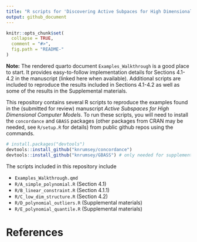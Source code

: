 ```yaml
---
title: "R scripts for 'Discovering Active Subpaces for High Dimensional Computer Models'"
output: github_document
---
```



<!-- README.md is generated from README.Rmd. Please edit that file -->

```r
knitr::opts_chunk$set(
  collapse = TRUE,
  comment = "#>",
  fig.path = "README-"
)
```


**Note:** The rendered quarto document `Examples_Walkthrough` is a good place to start. It provides easy-to-follow implementation details for Sections 4.1-4.2 in the manuscript (linked here when available). Additional scripts are included to reproduce the results included in Sections 4.1-4.2 as well as some of the results in the Supplemental materials.

This repository contains several R scripts to reproduce the examples found in the (submitted for review) manuscript *Active Subspaces for High Dimensional Computer Models*. To run these scripts, you will need to install the `concordance` and `GBASS` packages (other packages from CRAN may be needed, see `R/setup.R` for details) from public github repos using the commands.

```r
# install.packages("devtools")
devtools::install_github("knrumsey/concordance")
devtools::install_github("knrumsey/GBASS") # only needed for supplemental materials
```
 
 The scripts included in this repository include

   - `Examples_Walkthrough.qmd`
   - `R/A_simple_polynomial.R` (Section 4.1)
   - `R/B_linear_constraint.R` (Section 4.1.1)
   - `R/C_low_dim_structure.R` (Section 4.2)
   - `R/D_polynomial_outliers.R` (Supplemental materials)
   - `R/E_polynomial_quantile.R` (Supplemental materials)
   


# References
